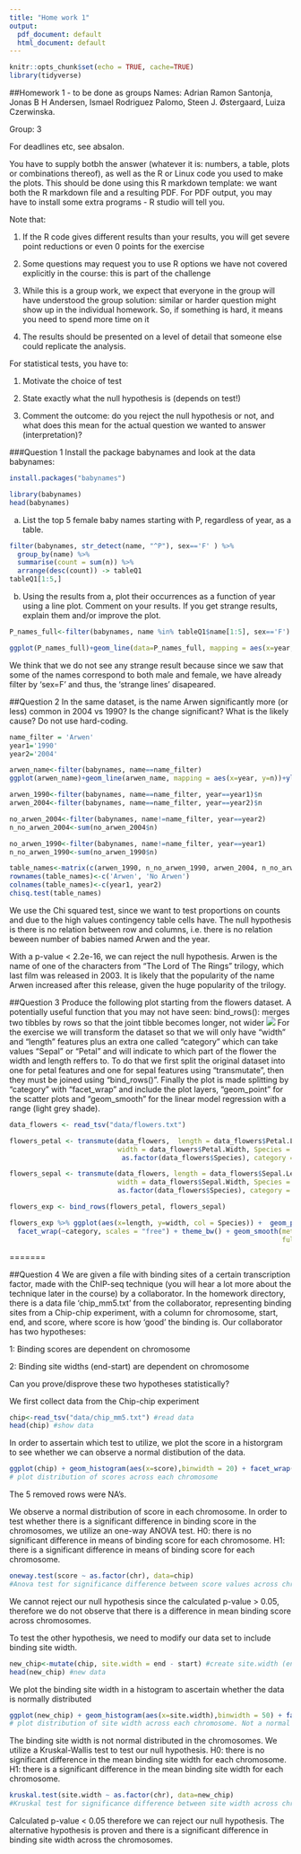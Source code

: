 ```yaml
---
title: "Home work 1"
output:
  pdf_document: default
  html_document: default
---
```


```r
knitr::opts_chunk$set(echo = TRUE, cache=TRUE)
library(tidyverse)
```

##Homework 1 - to be done as groups
Names: Adrian Ramon Santonja, Jonas B H Andersen, Ismael Rodriguez Palomo, Steen J. Østergaard, Luiza Czerwinska.


Group: 3


For deadlines etc, see absalon. 

You have to supply botbh the answer (whatever it is: numbers, a table, plots or combinations thereof), as well as the R or Linux code you used to make the plots. This should be done using this R markdown template: we want both the R markdown file and a resulting PDF. For PDF output, you may have to install some extra programs - R studio will tell you. 

Note that:

1. If the R code gives different results than your results, you will get severe point reductions or even 0 points for the exercise

2. Some questions may request you to use R options we have not covered explicitly in the course: this is part of the challenge

3. While this is a group work, we expect that everyone in the group will have understood the group solution: similar or harder question might show up in the individual homework. So, if something is hard, it means you need to spend more time on it

4. The results should be presented on a level of detail that someone else could replicate the analysis. 

For statistical tests, you have to:

1) Motivate the choice of test 

2) State exactly what the null hypothesis is (depends on test!)

3) Comment the outcome: do you reject the null hypothesis or not, and what does this mean for the actual question we wanted to answer (interpretation)?


###Question 1
Install the package babynames and look at the data babynames:

```r
install.packages("babynames")
```
```r
library(babynames)
head(babynames)
```

a) List the top 5 female baby names starting with P, regardless of year, as a table. 

```r
filter(babynames, str_detect(name, "^P"), sex=='F' ) %>% 
  group_by(name) %>% 
  summarise(count = sum(n)) %>% 
  arrange(desc(count)) -> tableQ1
tableQ1[1:5,]
```


b) Using the results from a, plot their occurrences as a function of year using a line plot.  Comment on your results. If you get strange results, explain them and/or improve the plot.

```r
P_names_full<-filter(babynames, name %in% tableQ1$name[1:5], sex=='F')

ggplot(P_names_full)+geom_line(data=P_names_full, mapping = aes(x=year, y=n, col=name))

```

We think that we do not see any strange result because since we saw that some of the names correspond to both male and female, we have already filter by 'sex=F' and thus, the 'strange lines' disapeared. 


##Question 2
In the same dataset, is the name Arwen significantly more (or less) common in 2004 vs 1990? Is the change significant? What is the likely cause? Do not use hard-coding. 

```r
name_filter = 'Arwen'
year1='1990'
year2='2004'

arwen_name<-filter(babynames, name==name_filter)
ggplot(arwen_name)+geom_line(arwen_name, mapping = aes(x=year, y=n))+ylab('Number of times Arwen has been used')+ggtitle('Number of times Arwen has been used each year')

arwen_1990<-filter(babynames, name==name_filter, year==year1)$n
arwen_2004<-filter(babynames, name==name_filter, year==year2)$n

no_arwen_2004<-filter(babynames, name!=name_filter, year==year2)
n_no_arwen_2004<-sum(no_arwen_2004$n)

no_arwen_1990<-filter(babynames, name!=name_filter, year==year1)
n_no_arwen_1990<-sum(no_arwen_1990$n)

table_names<-matrix(c(arwen_1990, n_no_arwen_1990, arwen_2004, n_no_arwen_2004), nrow = 2)
rownames(table_names)<-c('Arwen', 'No Arwen')
colnames(table_names)<-c(year1, year2)
chisq.test(table_names)
```

We use the Chi squared test, since we want to test proportions on counts and due to the high values contingency table cells have. The null hypothesis is there is no relation between row and columns, i.e. there is no relation beween number of babies named Arwen and the year.

With a p-value < 2.2e-16, we can reject the null hypothesis. Arwen is the name of one of the characters from
"The Lord of The Rings" trilogy, which last film was released in 2003. It is likely that the popularity of the
name Arwen increased after this release, given the huge popularity of the trilogy.


##Question 3
Produce the following plot starting from the flowers dataset. A potentially useful function that you may not have seen: bind_rows():  merges two tibbles by rows so that the joint tibble  becomes longer, not wider
![](example.png)
For the exercise we will transform the dataset so that we will only have "width" and "length" features plus an extra one called "category" which can take values "Sepal" or "Petal" and will indicate to which part of the flower the width and length reffers to. To do that we first split the original dataset into one for petal features and one for sepal features using "transmutate", then they must be joined using "bind_rows()". Finally the plot is made splitting by "category" with "facet_wrap" and include the plot layers, "geom_point" for the scatter plots and "geom_smooth" for the linear model regression with a range (light grey shade).

```r
data_flowers <- read_tsv("data/flowers.txt")

flowers_petal <- transmute(data_flowers,  length = data_flowers$Petal.Length, 
                           width = data_flowers$Petal.Width, Species = 
                            as.factor(data_flowers$Species), category = "Petal")

flowers_sepal <- transmute(data_flowers, length = data_flowers$Sepal.Length, 
                           width = data_flowers$Sepal.Width, Species = 
                           as.factor(data_flowers$Species), category = "Sepal")

flowers_exp <- bind_rows(flowers_petal, flowers_sepal)

flowers_exp %>% ggplot(aes(x=length, y=width, col = Species)) +  geom_point() + 
  facet_wrap(~category, scales = "free") + theme_bw() + geom_smooth(method = "lm", 
                                                                    fullrange = TRUE)
```
=======


##Question 4
We are given a file with binding sites of a certain transcription factor, made with the ChIP-seq technique (you will hear a lot more about the technique later in the course) by a collaborator. 
In the homework directory, there is a data file 'chip_mm5.txt' from the collaborator, representing binding sites from a Chip-chip experiment, with a column for  chromosome, start, end, and score, where score is how 'good' the binding is. Our collaborator has two hypotheses:

1: Binding scores are dependent on chromosome

2: Binding site widths (end-start) are dependent on chromosome

Can you prove/disprove these two hypotheses statistically?



We first collect data from the Chip-chip experiment

```r
 
chip<-read_tsv("data/chip_mm5.txt") #read data
head(chip) #show data

```

In order to assertain which test to utilize, we plot the score in a historgram to see whether we can observe a normal distibution of the data.

```r
 
ggplot(chip) + geom_histogram(aes(x=score),binwidth = 20) + facet_wrap(~chr) + theme_bw()
# plot distribution of scores across each chromosome

```

The 5 removed rows were NA's.

We observe a normal distribution of score in each chromosome. In order to test whether there is a significant difference in binding score in the chromosomes, we utilize an one-way ANOVA test.
H0: there is no significant difference in means of binding score for each chromosome. 
H1: there is a significant difference in means of binding score for each chromosome. 

```r

oneway.test(score ~ as.factor(chr), data=chip)
#Anova test for significance difference between score values across chromosomes

```



We cannot reject our null hypothesis since the calculated p-value > 0.05, therefore we do not observe that there is a difference in mean binding score across chromosomes.

To test the other hypothesis, we need to modify our data set to include binding site width.

```r

new_chip<-mutate(chip, site.width = end - start) #create site.width (end - start)
head(new_chip) #new data

```

We plot the binding site width in a histogram to ascertain whether the data is normally distributed

```r

ggplot(new_chip) + geom_histogram(aes(x=site.width),binwidth = 50) + facet_wrap(~chr) + theme_bw()
# plot distribution of site width across each chromosome. Not a normal distribution

```

The binding site width is not normal distributed in the chromosomes. We utilize a Kruskal-Wallis test to test our null hypothesis.
H0: there is no significant difference in the mean binding site width for each chromosome. 
H1: there is a significant difference in the mean binding site width for each chromosome. 

```r

kruskal.test(site.width ~ as.factor(chr), data=new_chip)
#Kruskal test for significance difference between site width across chromosomes

```

Calculated p-value < 0.05 therefore we can reject our null hypothesis. The alternative hypothesis is proven and there is a significant difference in binding site width across the chromosomes.












